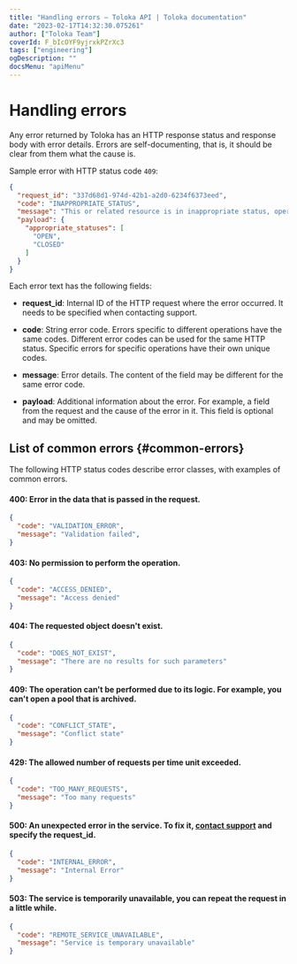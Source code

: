 ```yaml
---
title: "Handling errors — Toloka API | Toloka documentation"
date: "2023-02-17T14:32:30.075261"
author: ["Toloka Team"]
coverId: F_bIcOYF9yjrxkPZrXc3
tags: ["engineering"]
ogDescription: ""
docsMenu: "apiMenu"
---
```



# Handling errors

Any error returned by Toloka has an HTTP response status and response body with error details. Errors are self-documenting, that is, it should be clear from them what the cause is.

Sample error with HTTP status code `409`:

```json
{
  "request_id": "337d68d1-974d-42b1-a2d0-6234f6373eed",
  "code": "INAPPROPRIATE_STATUS",
  "message": "This or related resource is in inappropriate status, operation is not allowed",
  "payload": {
    "appropriate_statuses": [
      "OPEN",
      "CLOSED"
    ]
  }
}
```

Each error text has the following fields:

- **request_id**: Internal ID of the HTTP request where the error occurred. It needs to be specified when contacting support.

- **code**: String error code. Errors specific to different operations have the same codes. Different error codes can be used for the same HTTP status. Specific errors for specific operations have their own unique codes.

- **message**: Error details. The content of the field may be different for the same error code.

- **payload**: Additional information about the error. For example, a field from the request and the cause of the error in it. This field is optional and may be omitted.

## List of common errors {#common-errors}

The following HTTP status codes describe error classes, with examples of common errors.

#### 400: Error in the data that is passed in the request.

```json
{
  "code": "VALIDATION_ERROR",
  "message": "Validation failed",
}
```

#### 403: No permission to perform the operation.

```json
{
  "code": "ACCESS_DENIED",
  "message": "Access denied"
}
```

#### 404: The requested object doesn't exist.

```json
{
  "code": "DOES_NOT_EXIST",
  "message": "There are no results for such parameters"
}
```

#### 409: The operation can't be performed due to its logic. For example, you can't open a pool that is archived.

```json
{
  "code": "CONFLICT_STATE",
  "message": "Conflict state"
}
```

#### 429: The allowed number of requests per time unit exceeded.

```json
{
  "code": "TOO_MANY_REQUESTS",
  "message": "Too many requests"
}
```

#### 500: An unexpected error in the service. To fix it, [contact support](/docs-new/guide/troubleshooting/support#troubleshooting__help) and specify the request_id.

```json
{
  "code": "INTERNAL_ERROR",
  "message": "Internal Error"
}
```

#### 503: The service is temporarily unavailable, you can repeat the request in a little while.

```json
{
  "code": "REMOTE_SERVICE_UNAVAILABLE",
  "message": "Service is temporary unavailable"
}
```

<ContactGuideSupport/>